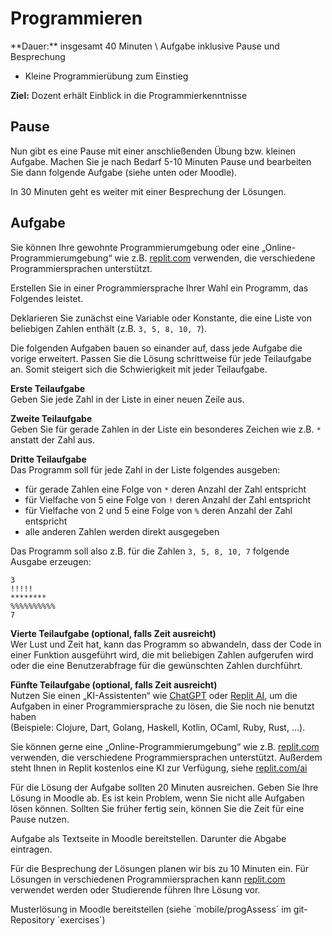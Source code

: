 
# Programmieren

<Callout>
  **Dauer:** insgesamt 40 Minuten \
  Aufgabe inklusive Pause und Besprechung

  - Kleine Programmierübung zum Einstieg

  **Ziel:** Dozent erhält Einblick in die Programmierkenntnisse
</Callout>

## Pause 

Nun gibt es eine Pause mit einer anschließenden Übung 
bzw. kleinen Aufgabe. Machen Sie je nach Bedarf 5-10 Minuten
Pause und bearbeiten Sie dann folgende Aufgabe (siehe unten oder
Moodle).

In 30 Minuten geht es weiter mit einer Besprechung der Lösungen.

## Aufgabe

Sie können Ihre gewohnte Programmierumgebung oder eine 
„Online-Programmierumgebung“ wie z.B. [replit.com](https://replit.com) 
verwenden, die verschiedene Programmiersprachen unterstützt.

Erstellen Sie in einer Programmiersprache Ihrer Wahl
ein Programm, das Folgendes leistet.

Deklarieren Sie zunächst eine Variable oder Konstante, 
die eine  Liste von beliebigen Zahlen enthält 
(z.B. `3, 5, 8, 10, 7`).

Die folgenden Aufgaben bauen so einander auf, dass 
jede Aufgabe die vorige erweitert. Passen Sie die
Lösung schrittweise für jede Teilaufgabe an. Somit
steigert sich die Schwierigkeit mit jeder Teilaufgabe.

**Erste Teilaufgabe** <br/>
Geben Sie jede Zahl in der Liste in einer neuen Zeile aus.

**Zweite Teilaufgabe** <br/>
Geben Sie für gerade Zahlen in der Liste ein besonderes 
Zeichen wie z.B. `*` anstatt der Zahl aus.

**Dritte Teilaufgabe** <br/>
Das Programm soll für jede Zahl in der Liste folgendes 
ausgeben:

- für gerade Zahlen eine Folge von `*` deren Anzahl der Zahl entspricht 
- für Vielfache von 5 eine Folge von `!` deren Anzahl der Zahl entspricht
- für Vielfache von 2 und 5 eine Folge von `%` deren Anzahl der Zahl entspricht
- alle anderen Zahlen werden direkt ausgegeben

Das Programm soll also z.B. für die Zahlen `3, 5, 8, 10, 7` folgende Ausgabe erzeugen:

```
3
!!!!!
********
%%%%%%%%%%
7
```

**Vierte Teilaufgabe (optional, falls Zeit ausreicht)** <br/>
Wer Lust und Zeit hat, kann das Programm so abwandeln,
dass der Code in einer Funktion ausgeführt wird, die mit 
beliebigen Zahlen aufgerufen wird oder die eine 
Benutzerabfrage für die gewünschten Zahlen durchführt.

**Fünfte Teilaufgabe (optional, falls Zeit ausreicht)** <br/>
Nutzen Sie einen „KI-Assistenten“ wie 
[ChatGPT](https://openai.com/chatgpt) oder 
[Replit AI](https://replit.com/ai), um die Aufgaben 
in einer Programmiersprache zu lösen, die Sie noch nie benutzt haben <br/>
(Beispiele: Clojure, Dart, Golang, Haskell, Kotlin, OCaml, Ruby, Rust, …).

Sie können gerne eine „Online-Programmierumgebung“ 
wie z.B. [replit.com](https://replit.com) verwenden,
die verschiedene Programmiersprachen unterstützt.
Außerdem steht Ihnen in Replit kostenlos eine KI zur Verfügung, 
siehe [replit.com/ai](https://replit.com/ai)


Für die Lösung der Aufgabe sollten 20 Minuten ausreichen.
Geben Sie Ihre Lösung in Moodle ab. Es ist kein Problem,
wenn Sie nicht alle Aufgaben lösen können. Sollten Sie 
früher fertig sein, können Sie die Zeit für eine Pause 
nutzen.

<Callout type="warning" emoji="👨🏻‍💻">
Aufgabe als Textseite in Moodle bereitstellen. Darunter
die Abgabe eintragen.
</Callout>

Für die Besprechung der Lösungen planen wir bis zu 10
Minuten ein. Für Lösungen in verschiedenen Programmiersprachen
kann [replit.com](https://replit.com) verwendet werden oder
Studierende führen Ihre Lösung vor.

<Callout type="warning">
Musterlösung in Moodle bereitstellen (siehe `mobile/progAssess` im git-Repository `exercises`)
</Callout>